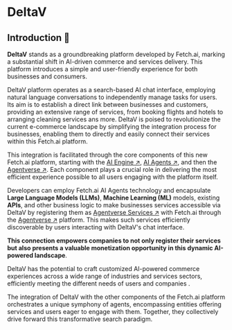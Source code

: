 # DeltaV

## Introduction 🚀

**DeltaV** stands as a groundbreaking platform developed by Fetch.ai, marking a substantial shift in AI-driven commerce and services delivery. This platform introduces a simple and user-friendly experience for both businesses and consumers.

DeltaV platform operates as a search-based AI chat interface, employing natural language conversations to independently manage tasks for users. Its aim is to establish a direct link between businesses and customers, providing an extensive range of services, from booking flights and hotels to arranging cleaning services ans more. DeltaV is poised to revolutionize the current e-commerce landscape by simplifying the integration process for businesses, enabling them to directly and easily connect their services within this Fetch.ai platform.

This integration is facilitated through the core components of this new Fetch.ai platform, starting with the [AI Engine ↗️](/concepts/ai-engine/ai-engine-intro), [AI Agents ↗️](/concepts/agents/agents), and then the [Agentverse ↗️](/concepts/agent-services/agentverse-intro). Each component plays a crucial role in delivering the most efficient experience possible to all users engaging with the platform itself.

Developers can employ Fetch.ai AI Agents technology and encapsulate **Large Language Models (LLMs)**, **Machine Learning (ML)** models, existing **APIs**, and other business logic to make businesses services accessible via DeltaV by registering them as [Agentverse Services ↗️](/guides/agentverse/registering-agent-services) with Fetch.ai through the [Agentverse ↗️](https://agentverse.ai/) platform. This makes such services efficiently discoverable by users interacting with DeltaV's chat interface.

**This connection empowers companies to not only register their services but also presents a valuable monetization opportunity in this dynamic AI-powered landscape**.

DeltaV has the potential to craft customized AI-powered commerce experiences across a wide range of industries and services sectors, efficiently meeting the different needs of users and companies .

The integration of DeltaV with the other components of the Fetch.ai platform orchestrates a unique symphony of agents, encompassing entities offering services and users eager to engage with them. Together, they collectively drive forward this transformative search paradigm.
